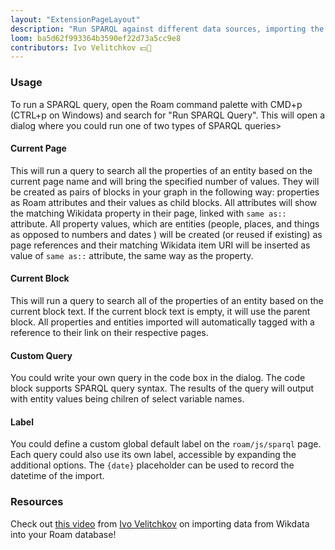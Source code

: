 ```yaml
---
layout: "ExtensionPageLayout"
description: "Run SPARQL against different data sources, importing the results into Roam!"
loom: ba5d62f993364b3590ef22d73a5cc9e8
contributors: Ivo Velitchkov 💵📓
---
```


### Usage

To run a SPARQL query, open the Roam command palette with CMD+p (CTRL+p on Windows) and search for "Run SPARQL Query". This will open a dialog where you could run one of two types of SPARQL queries>

#### Current Page

This will run a query to search all the properties of an entity based on the current page name and will bring the specified number of values. They will be created as pairs of blocks in your graph in the following way: properties as Roam attributes and their values as child blocks. All attributes will show the matching Wikidata property in their page, linked with `same as::` attribute. All property values, which are entities (people, places, and things as opposed to numbers and dates ) will be created (or reused if existing) as page references and their matching Wikidata item URI will be inserted as value of `same as::` attribute, the same way as the property.

#### Current Block

This will run a query to search all of the properties of an entity based on the current block text. If the current block text is empty, it will use the parent block. All properties and entities imported will automatically tagged with a reference to their link on their respective pages.

#### Custom Query

You could write your own query in the code box in the dialog. The code block supports SPARQL query syntax. The results of the query will output with entity values being chilren of select variable names.

#### Label

You could define a custom global default label on the `roam/js/sparql` page. Each query could also use its own label, accessible by expanding the additional options. The `{date}` placeholder can be used to record the datetime of the import.

### Resources

Check out [this video](https://www.youtube.com/watch?v=SjGHqTQAhPE) from [Ivo Velitchkov](https://twitter.com/kvistgaard/status/1430161802214748164) on importing data from Wikdata into your Roam database!
